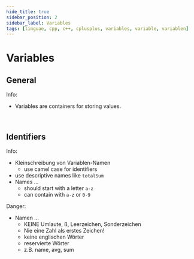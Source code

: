 ```yaml
---
hide_title: true
sidebar_position: 2
sidebar_label: Variables
tags: [linguae, cpp, c++, cplusplus, variables, variable, variablen]
---
```


<CardHeading>

  # Variables
</CardHeading>


<CardChapter>

  ## General

<CardInfo>

Info:

- Variables are containers for storing values.


</CardInfo>

</CardChapter>
<br/>


<CardChapter>

  ## Identifiers

<CardInfo>

Info:

- Kleinschreibung von Variablen-Namen
  - use camel case for identifiers
- use descriptive names like `totalSum`
- Names ...
  - should start with a letter `a-z`
  - can contain with `a-z`  or `0-9`

</CardInfo>

<CardDanger>

Danger:

- Namen ...
  - KEINE Umlaute, ß, Leerzeichen, Sonderzeichen
  - Nie eine Zahl als erstes Zeichen!
  - keine englischen Wörter
  - reservierte Wörter
  - z.B. name, avg, sum


</CardDanger>

</CardChapter>
<br/>

